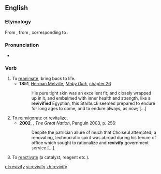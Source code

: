 ==English==
===Etymology===
From {{etyl|fr}} {{term|revivifier}}, from {{etyl|la}} {{term|revivificare}}, corresponding to {{prefix|re|vivify}}.

===Pronunciation===
*{{a|UK}} {{IPA|/ɹiːˈvɪvɪfʌɪ/}}

===Verb===
{{en-verb|revivifies|revivifying|revivified}}

# To [[reanimate]], bring back to life.
#*'''1851''', [[w:Herman Melville|Herman Melville]], ''[[w:Moby Dick|Moby Dick]]'', [[s:Moby-Dick/Chapter 26|chapter 26]]
#*:  His pure tight skin was an excellent fit; and closely wrapped up in it, and embalmed with inner health and strength, like a '''revivified''' Egyptian, this Starbuck seemed prepared to endure for long ages to come, and to endure always, as now; [...]
# To [[reinvigorate]] or [[revitalize]].
#*'''2002''', {{w|Colin Jones (historian)|Colin Jones}}, ''The Great Nation'', Penguin 2003, p. 256:
#*:Despite the patrician allure of much that Choiseul attempted, a renovating, technocratic spirit was abroad during his tenure of office which sought to rationalize and '''revivify''' government service [...].
# {{context|chemistry|now|_|rare}} To [[reactivate]] (a catalyst, reagent etc.).

[[et:revivify]]
[[vi:revivify]]
[[zh:revivify]]